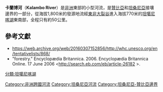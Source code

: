 '''卡蘭博河'''（'''Kalambo River'''）是[[非洲|非洲]]東部的小型河流，是[[贊比亞|贊比亞]]和[[坦桑尼亞|坦桑尼亞]]接壤邊界的一部分，從海拔1,800米的發源地流經[[東非大裂谷|東非大裂谷]]進入海拔770米的[[坦噶尼喀湖|坦噶尼喀湖]]東南部，全程只有約50公里。

==參考文獻==
* https://web.archive.org/web/20160307152856/http://whc.unesco.org/en/tentativelists/868/
* "forestry." Encyclopædia Britannica. 2006. Encyclopædia Britannica Online. 17 June 2006  <http://search.eb.com/eb/article-26182 {{Wayback|url=http://search.eb.com/eb/article-26182 |date=20081120090047 }}>.

{{Africa-geo-stub}}

{{coord|8|24|S|31|18|E|display=title|region:TZ_type:river_source:GNS-enwiki}}
{{贊比亞河流}}
{{Rivers of Tanzania}}
{{DEFAULTSORT:Kalambo}}
[[分類:坦噶尼喀湖|分類:坦噶尼喀湖]]
[[Category:非洲跨國河流|Category:非洲跨國河流]]
[[Category:坦桑尼亞河流|Category:坦桑尼亞河流]]
[[Category:坦桑尼亞-贊比亞邊界|Category:坦桑尼亞-贊比亞邊界]]